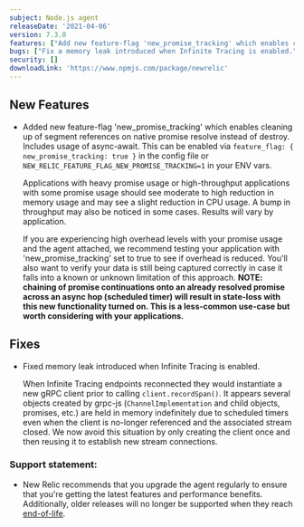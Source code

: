 ```yaml
---
subject: Node.js agent
releaseDate: '2021-04-06'
version: 7.3.0
features: ["Add new feature-flag 'new_promise_tracking' which enables cleaning up of segment references on native promise resolve instead of destroy."]
bugs: ["Fix a memory leak introduced when Infinite Tracing is enabled."]
security: []
downloadLink: 'https://www.npmjs.com/package/newrelic'
---
```


## New Features

* Added new feature-flag 'new_promise_tracking' which enables cleaning up of segment references on native promise resolve instead of destroy. Includes usage of async-await. This can be enabled via `feature_flag: { new_promise_tracking: true }` in the config file or `NEW_RELIC_FEATURE_FLAG_NEW_PROMISE_TRACKING=1` in your ENV vars.

  Applications with heavy promise usage or high-throughput applications with some promise usage should see moderate to high reduction in memory usage and may see a slight reduction in CPU usage. A bump in throughput may also be noticed in some cases. Results will vary by application.

  If you are experiencing high overhead levels with your promise usage and the agent attached, we recommend testing your application with  'new_promise_tracking' set to true to see if overhead is reduced. You'll also want to verify your data is still being captured correctly in case it falls into a known or unknown limitation of this approach.  **NOTE: chaining of promise continuations onto an already resolved promise across an async hop (scheduled timer) will result in state-loss with this new functionality turned on. This is a less-common use-case but worth considering with your applications.**

## Fixes

* Fixed memory leak introduced when Infinite Tracing is enabled.

  When Infinite Tracing endpoints reconnected they would instantiate a new gRPC client prior to calling `client.recordSpan()`. It appears several objects created by grpc-js (`ChannelImplementation` and child objects, promises, etc.) are held in memory indefinitely due to scheduled timers even when the client is no-longer referenced and the associated stream closed. We now avoid this situation by only creating the client once and then reusing it to establish new stream connections.

### Support statement:

* New Relic recommends that you upgrade the agent regularly to ensure that you're getting the latest features and performance benefits. Additionally, older releases will no longer be supported when they reach [end-of-life](https://docs.newrelic.com/docs/using-new-relic/cross-product-functions/install-configure/notification-changes-new-relic-saas-features-distributed-software).
